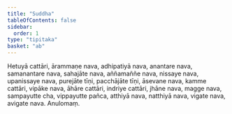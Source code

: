 ```yaml
---
title: "Suddha"
tableOfContents: false
sidebar:
  order: 1
type: "tipitaka"
basket: "ab"
---
```



<DynamicBreadcrumb />

<Division number="134">

<Paragraph number="4368">
Hetuyā cattāri, ārammaṇe nava, adhipatiyā nava, anantare nava, samanantare nava, sahajāte nava, aññamaññe nava, nissaye nava, upanissaye nava, purejāte tīṇi, pacchājāte tīṇi, āsevane nava, kamme cattāri, vipāke nava, āhāre cattāri, indriye cattāri, jhāne nava, magge nava, sampayutte cha, vippayutte pañca, atthiyā nava, natthiyā nava, vigate nava, avigate nava.

</Paragraph>
</Division>

<Paragraph number="4369" type="center">
Anulomaṃ.
</Paragraph>